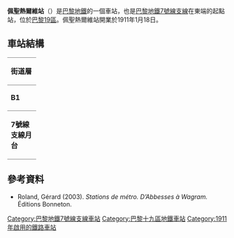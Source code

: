 {{Expand language| fr}}
{{no footnotes|time=2016-02-26T03:57:40+00:00}}
{{Infobox station
| name                = 佩聖熱爾維站
| symbol_location     = paris
| symbol              = m
| symbol2             = 
| type                = [[巴黎地鐵|巴黎地鐵]]車站
| image               = [[File:Metro_de_Paris_-_Ligne_7bis_-_Pre-Saint-Gervais_02.jpg|275px]]
| alt                 = 
| caption             = 
| other_name          = 
| address             = [[巴黎19區|巴黎19區]]
| borough             = [[法蘭西島|法蘭西島]]
| country             = 法國
| iso_region          = FR_scale:2000
| coordinates_display = title
| coordinates_format  = dms
| latd  = 48.88025| latm  = | lats  = | latNS  = 
| longd = 2.39891| longm = | longs = | longEW = 
| coordinates         = 
| owned               = [[RATP|RATP]]
| operator            = [[RATP|RATP]]
| line                = 
| disabled            = 
| zone                = 1
| opened              = {{Start-date|1911年1月18日}}
| closed              = <!-- {{End date|YYYY|MM|DD|df=y}} -->
| services            = 
| map_type            = France Paris
}}
'''佩聖熱爾維站'''（{{lang-fr|Pré Saint-Gervais}}）是[[巴黎地鐵|巴黎地鐵]]的一個車站，也是[[巴黎地鐵7號線支線|巴黎地鐵7號線支線]]在東端的起點站，位於[[巴黎19區|巴黎19區]]。佩聖熱爾維站開業於1911年1月18日。

== 車站結構 ==
{| border=0 cellspacing=0 cellpadding=3
|style="border-bottom:solid 1px gray;border-top:solid 1px gray;" width=50 valign=top|'''街道層'''
|-
|style="border-bottom:solid 1px gray;border-top:solid 1px gray;" width=50 valign=top|'''B1'''
|style="border-top:solid 1px gray;border-bottom:solid 1px gray;" width=100 valign=top|月台連接夾層
|-
|style="border-bottom:solid 1px gray;" width=50 rowspan=10 valign=top|'''7號線支線月台'''
|style="border-bottom:solid 1px gray;" width=100|內行
|style="border-bottom:solid 1px gray;" width=390|無定期服務
|-
|style="border-top:solid 2px black;border-right:solid 2px black;border-left:solid 2px black;border-bottom:solid 2px black;" colspan=2|<center><small>[[島式月台|島式月台]]，左/右側開門</small></center>
|-
|style="border-bottom:solid 1px gray;" width=100|內行
|style="border-bottom:solid 1px gray;" width=390|{{arrow|L}} [[File:Metro-M.svg|16x16px]][[File:Paris_m_7bis_jms.svg|16x16px]]往[[路易·布朗克站|路易·布朗克]]<small>（[[多瑙河站|多瑙河]]）</small>
|}
{{Commons category|Pré-Saint-Gervais (Paris Metro)}}

==參考資料==
*Roland, Gérard (2003). ''Stations de métro. D’Abbesses à Wagram.'' Éditions Bonneton.
{{DEFAULTSORT:Pré Saint-Gervais}}
[[Category:巴黎地鐵7號線支線車站|Category:巴黎地鐵7號線支線車站]]
[[Category:巴黎十九區地鐵車站|Category:巴黎十九區地鐵車站]]
[[Category:1911年啟用的鐵路車站|Category:1911年啟用的鐵路車站]]